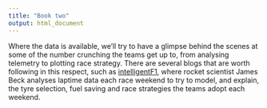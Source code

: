 ```yaml
---
title: "Book two"
output: html_document
---
```

Where the data is available, we'll try to have a glimpse behind the scenes at some of the number crunching the teams get up to, from analysing telemetry to plotting race strategy. There are several blogs that are worth following in this respect, such as [intelligentF1](http://intelligentf1.wordpress.com/), where rocket scientist James Beck analyses laptime data each race weekend to try to model, and explain, the tyre selection, fuel saving and race strategies the teams adopt each weekend. 